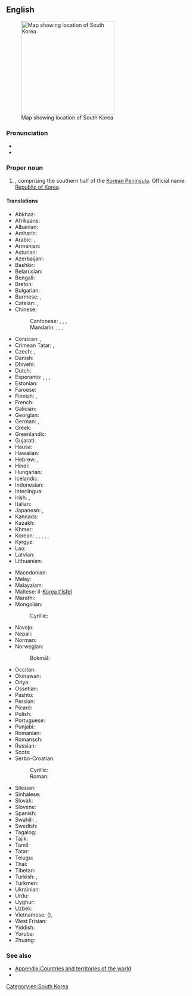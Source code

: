 ==English==
{{wikipedia}}
[[File:Locator map of South Korea.svg|250px|thumb|Map showing location of South Korea]]

===Pronunciation===
* {{audio|en|En-us-South Korea.ogg|Audio (US)}}
* {{rhymes|en|iːə}}

===Proper noun===
{{en-proper noun|head=[[south|South]] [[Korea]]}}

# {{senseid|en|Q884}}{{place|en|country|r/East Asia}}, comprising the southern half of the [[Korean Peninsula]]. Official name: [[Republic of Korea]].

====Translations====
{{trans-top|id=Q884|a country in East Asia, comprising the southern half of the Korean Peninsula}}
* Abkhaz: {{t|ab|Аладатәи Кореа}}
* Afrikaans: {{t|af|Suid-Korea}}
* Albanian: {{t|sq|Koreja e Jugut|f}}
* Amharic: {{t|am|ደቡብ ኮርያ}}
* Arabic: {{t|ar|كُورِيَا الْجَنُوبِيَّة|f|tr=kōriyā l-janūbiyya}}, {{t|ar|كُورِيَا الْجَنُوبِيَّة|f}}
* Armenian: {{t|hy|Հարավային Կորեա}}
* Asturian: {{t+|ast|Corea del Sur}}
* Azerbaijani: {{t|az|Cənubi Koreya}}
* Bashkir: {{t|ba|Көньяҡ Корея}}
* Belarusian: {{t|be|Паўднёвая Карэ́я|f}}
* Bengali: {{t+|bn|দক্ষিণ কোরিয়া}}
* Breton: {{t|br|Korea ar Su}}
* Bulgarian: {{t+|bg|Ю́жна Коре́я|f}}
* Burmese: {{t|my|တောင်ကိုရီးယား}}, {{t|my|ကိုရီးယားသမ္မတ}}
* Catalan: {{t+|ca|Corea del Sud|f}},
* Chinese:
*: Cantonese: {{t+|yue|韓國}}, {{t|yue|韩国|tr=hon4 gwok3}}, {{t|yue|南韓}}, {{t|yue|南韩|tr=naam4 hon4}}
*: Mandarin: {{t+|cmn|韓國}}, {{t+|cmn|韩国|tr=Hánguó}}, {{t+|cmn|南韓}}, {{t+|cmn|南韩|tr=Nánhán}}
* Corsican: {{t|co|Corea di u Sudu|f}}, {{t|co|Curea di u Sudu|f}}
* Crimean Tatar: {{t|crh|Cenübiy Koreya}}, {{t|crh|Kоreya Cumhuriyeti}}
* Czech: {{t+|cs|Jižní Korea|f}}, {{t|cs|Korejská republika|f}}
* Danish: {{t+|da|Sydkorea|n}}
* Dhivehi: {{t|dv|ދެކުނު ކޮރެއާ}}
* Dutch: {{t+|nl|Zuid-Korea|n}}
* Esperanto: {{t|eo|Sud-Koreio}}, {{t|eo|Koreio Suda}}, {{t|eo|Koreujo Sud-Koreujo}}, {{t|eo|Koreujo Suda}}
* Estonian: {{t+|et|Lõuna-Korea}}
* Faroese: {{t|fo|Suðurkorea|n}}
* Finnish: {{t+|fi|Etelä-Korea}}, {{t+|fi|Korean tasavalta}}
* French: {{t+|fr|Corée du Sud|f}}
* Galician: {{t+|gl|Corea do Sur}}
* Georgian: {{t|ka|სამხრეთი კორეა}}
* German: {{t+|de|Südkorea|n}}, {{t+|de|Republik Korea|f}}
* Greek: {{t+|el|Νότια Κορέα|f}}
* Greenlandic: {{t|kl|Korea Kujalleq}}
* Gujarati: {{t|gu|દક્ષિણ કોરિયા}}
* Hausa: {{t|ha|Koriya ta Kudu}}
* Hawaiian: {{t|haw|Kōlea Hema}}
* Hebrew: {{t|he|דְּרוֹם קוֹרֵיאָה|f|tr=dróm koréa}}, {{t|he|קוריאה הדרומית|f|tr=koréa hadromít}}
* Hindi: {{t+|hi|दक्षिण कोरिया|m}}
* Hungarian: {{t+|hu|Dél-Korea}}
* Icelandic: {{t+|is|Suður-Kórea|f}}
* Indonesian: {{t+|id|Korea Selatan}}
* Interlingua: {{t|ia|Corea del Sud}}
* Irish: {{t|ga|Cóiré Theas|f|alt=An Chóiré Theas}}, {{t|ga|Poblacht na Cóiré|f}}
* Italian: {{t+|it|Corea del Sud|f}}
* Japanese: {{t+|ja|韓国|tr=かんこく, Kankoku}}, {{t|ja|コリア|tr=Koria}}
* Kannada: {{t|kn|ದಕ್ಷಿಣ ಕೊರಿಯಾ}}
* Kazakh: {{t|kk|Оңтүстік Корея}}
* Khmer: {{t+|km|កូរ៉េខាងត្បូង}}
* Korean: {{qualifier|in South Korea}} {{t+|ko|^남한 (南韓)}}, {{qualifier|in North Korea}} {{t+|ko|^남조선 (南朝鮮)}}, {{t+|ko|^한국 (韓國)}}, {{qualifier|officially}} {{t+|ko|^대한민국 (大韓民國)}}, {{t|ko|^코리아}}, {{t+|ko|^우리나라}}
* Kyrgyz: {{t+|ky|Түштүк Корея}}
* Lao: {{t|lo|ເກົາຫລີໃຕ້}}
* Latvian: {{t|lv|Dienvidkoreja|f}}
* Lithuanian: {{t+|lt|Pietų Korėja|f}}
{{trans-mid}}
* Macedonian: {{t+|mk|Јужна Коре́ја|f}}
* Malay: {{t+|ms|Korea Selatan}}
* Malayalam: {{t|ml|ദക്ഷിണ കൊറിയ}}
* Maltese: il-[[Korea t'Isfel]]
* Marathi: {{t|mr|दक्षिण कोरिया}}
* Mongolian:
*: Cyrillic: {{t+|mn|Өмнөд Солонгос}}
* Navajo: {{t|nv|Shádiʼááhjí Binááʼádaałtsʼózí Dineʼé Bikéyah Yázhí}}
* Nepali: {{t|ne|दक्षिण कोरिया}}
* Norman: {{t|nrf|Corée du Sud|f}}
* Norwegian:
*: Bokmål: {{t+|nb|Sør-Korea}}
* Occitan: {{t|oc|Corèa del Sud|f}}
* Okinawan: {{t|ryu|韓国|tr=くゎんくく, Kwankuku}}
* Oriya: {{t|or|ଦକ୍ଷିଣ କୋରିଆ}}
* Ossetian: {{t|os|Хуссар Корей}}
* Pashto: {{t|ps|سويلي کوريا|f|tr=soelí koryã}}
* Persian: {{t+|fa|کره جنوبی|tr=kore-ye jonubi|alt=کرۀ جنوبی}}
* Picard: {{t|pcd|Corée dech Sud}}
* Polish: {{t+|pl|Korea Południowa|f}}
* Portuguese: {{t+|pt|Coreia do Sul|f}}
* Punjabi: {{t|pa|ਦੱਖਣੀ ਕੋਰੀਆ}}
* Romanian: {{t+|ro|Coreea de Sud|f}}
* Romansch: {{t|rm|Corea dal Sid|f}}
* Russian: {{t+|ru|Ю́жная Коре́я|f}}
* Scots: {{t|sco|Sooth Korea}}
* Serbo-Croatian:
*: Cyrillic: {{t|sh|Ју̑жна̄ Корѐја|f}}
*: Roman: {{t+|sh|Jȗžnā Korèja|f}}
* Silesian: {{t|szl|Połedńowo Koryjo}}
* Sinhalese: {{t|si|දකුණු කොරියාව}}
* Slovak: {{t|sk|Južná Kórea|f}}
* Slovene: {{t|sl|Južna Koreja|f}}
* Spanish: {{t+|es|Corea del Sur}}
* Swahili: {{t|sw|Korea ya Kusini}}, {{t|sw|Korea Kusini}}
* Swedish: {{t+|sv|Sydkorea|n}}
* Tagalog: {{t|tl|Timog Korea}}
* Tajik: {{t|tg|Қурияи Ҷанубӣ}}
* Tamil: {{t|ta|தென் கொரியா}}
* Tatar: {{t|tt|Көньяк Корея}}
* Telugu: {{t+|te|దక్షిణ కొరియా}}
* Thai: {{t+|th|เกาหลีใต้}}
* Tibetan: {{t|bo|ལྷོ་ཀོ་རི་ཡ}}
* Turkish: {{t+|tr|Güney Kore}}, {{t+|tr|Kore Cumhuriyeti}}
* Turkmen: {{t|tk|Günorta Koreýa}}
* Ukrainian: {{t+|uk|Півде́нна Коре́я|f}}
* Urdu: {{t|ur|جنوبی کوریا|m|tr=janūbī koriyā}}
* Uyghur: {{t|ug|جەنۇبىي چاۋشيەن}}
* Uzbek: {{t+|uz|Janubiy Koreya}}
* Vietnamese: {{t+|vi|Hàn Quốc}} ({{t|vi|韓國}}), {{t|vi|Nam Hàn}}
* West Frisian: {{t|fy|Súd-Koreä|n}}
* Yiddish: {{t|yi|דרום קאָרעע|tr=dorem koree}}
* Yoruba: {{t|yo|Ariwa Kọria}}
* Zhuang: {{t|za|Hanzgoz}}
{{trans-bottom}}

===See also===
* [[Appendix:Countries and territories of the world]]
* {{list:countries of Asia/en}}{{topics|en|Countries in Asia}}

[[Category:en:South Korea]]